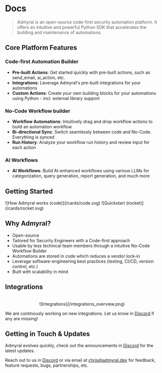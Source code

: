 
# Docs

> Admyral is an open-source code-first security automation platform. It offers an intuitive and powerful Python SDK that accelerates the building and maintenance of automations.

## Core Platform Features

### Code-first Automation Builder

-   **Pre-built Actions**: Get started quickly with pre-built actions, such as send_email, ai_action, etc.
-   **Integrations**: Leverage Admyral's pre-built integrations for your automations
-   **Custom Actions**: Create your own building blocks for your automations using Python - incl. external library support

### No-Code Workflow builder

-   **Workflow Automations**: Intuitively drag and drop workflow actions to build an automation workflow
-   **Bi-directional Sync**: Switch seamlessly between code and No-Code. Everything is synced
-   **Run History**: Analyze your workflow run history and review input for each action

### AI Workflows

-   **AI Workflows**: Build AI-enhanced workflows using various LLMs for categorization, query generation, report generation, and much more

## Getting Started

<Cards>
	<Card title="How Admyral works" href="/introduction" arrow image>
		![How Admyral works (code)](/cards/code.svg)
	</Card>
	<Card title="Quickstart tutorial" href="/quickstart" arrow image>
		![Quickstart (rocket)](/cards/rocket.svg)
	</Card>
</Cards>

## Why Admyral?

-   Open-source
-   Tailored for Security Engineers with a Code-first approach
-   Usable by less technical team members through a intuitive No-Code Workflow Builder
-   Automations are stored in code which reduces a vendor lock-in
-   Leverage software-engineering best practices (testing, CI/CD, version control, etc.)
-   Built with scalability in mind

## Integrations

<div align="center">
	<br />
	![Integrations](/integrations_overview.png)
</div>

We are continously working on new integrations. Let us know in [Discord](https://discord.gg/GqbJZT9Hbf) if any are missing!

## Getting in Touch & Updates

Admyral evolves quickly, check out the announcements in [Discord](https://discord.gg/GqbJZT9Hbf) for the latest updates.

Reach out to us in [Discord](https://discord.gg/GqbJZT9Hbf) or via email at [chris@admyral.dev](mailto:chris@admyral.dev) for feedback, feature requests, bugs, partnerships, etc.
